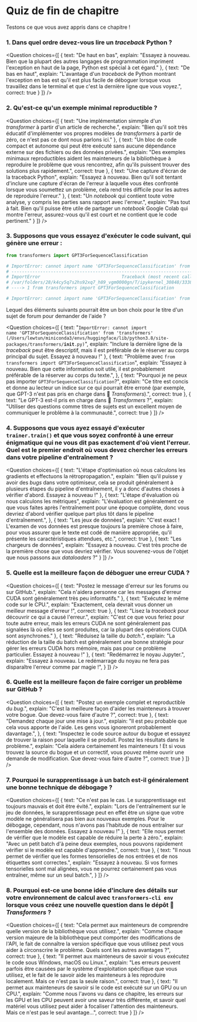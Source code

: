 <!-- DISABLE-FRONTMATTER-SECTIONS -->

# Quiz de fin de chapitre

<CourseFloatingBanner
    chapter={8}
    classNames="absolute z-10 right-0 top-0"
/>

Testons ce que vous avez appris dans ce chapitre !

### 1. Dans quel ordre devez-vous lire un <i>traceback</i> Python ?

<Question
	choices={[
		{
			text: "De haut en bas",
			explain: "Essayez à nouveau. Bien que la plupart des autres langages de programmation impriment l'exception en haut de la page, Python est spécial à cet égard."
		},
		{
			text: "De bas en haut",
			explain: "L'avantage d'un <i>traceback</i> de Python montrant l'exception en bas est qu'il est plus facile de déboguer lorsque vous travaillez dans le terminal et que c'est la dernière ligne que vous voyez.",
			correct: true
		}
	]}
/>

### 2. Qu'est-ce qu'un exemple minimal reproductible ?

<Question
	choices={[
		{
			text: "Une implémentation simmple d'un <i>transformer</i> à partir d'un article de recherche.",
			explain: "Bien qu'il soit très éducatif d'implémenter vos propres modèles de <i>transformers</i> à partir de zéro, ce n'est pas ce dont nous parlons ici."
		},
		{
			text: "Un bloc de code compact et autonome qui peut être exécuté sans aucune dépendance externe sur des fichiers ou des données privées.",
			explain: "Des exemples minimaux reproductibles aident les mainteneurs de la bibliothèque à reproduire le problème que vous rencontrez, afin qu'ils puissent trouver des solutions plus rapidement.",
			correct: true
		},
		{
			text: "Une capture d'écran de la traceback Python",
			explain: "Essayez à nouveau. Bien qu'il soit tentant d'inclure une capture d'écran de l'erreur à laquelle vous êtes confronté lorsque vous soumettez un problème, cela rend très difficile pour les autres de reproduire l'erreur."
		},
		{
			text: "Un <i>notebook</i> qui contient toute votre analyse, y compris les parties sans rapport avec l'erreur.",
			explain: "Pas tout à fait. Bien qu'il puisse être utile de partager un <i>notebook</i> Google Colab qui montre l'erreur, assurez-vous qu'il est court et ne contient que le code pertinent."
		}
	]}
/>

### 3. Supposons que vous essayez d'exécuter le code suivant, qui génère une erreur :

```py
from transformers import GPT3ForSequenceClassification

# ImportError: cannot import name 'GPT3ForSequenceClassification' from 'transformers' (/Users/lewtun/miniconda3/envs/huggingface/lib/python3.8/site-packages/transformers/__init__.py)
# ---------------------------------------------------------------------------
# ImportError                               Traceback (most recent call last)
# /var/folders/28/k4cy5q7s2hs92xq7_h89_vgm0000gn/T/ipykernel_30848/333858878.py in <module>
# ----> 1 from transformers import GPT3ForSequenceClassification

# ImportError: cannot import name 'GPT3ForSequenceClassification' from 'transformers' (/Users/lewtun/miniconda3/envs/huggingface/lib/python3.8/site-packages/transformers/__init__.py)
```

Lequel des éléments suivants pourrait être un bon choix pour le titre d'un sujet de forum pour demander de l'aide ?

<Question
	choices={[
		{
			text: "<code>ImportError: cannot import name 'GPT3ForSequenceClassification' from 'transformers' (/Users/lewtun/miniconda3/envs/huggingface/lib/python3.8/site-packages/transformers/__init__.py)</code>",
			explain: "Inclure la dernière ligne de la <i>traceback</i> peut être descriptif, mais il est préférable de le réserver au corps principal du sujet. Essayez à nouveau !"
		},
		{
			text: "Problème avec <code>from transformers import GPT3ForSequenceClassification</code>",
			explain: "Essayez à nouveau. Bien que cette information soit utile, il est probablement préférable de la réserver au corps du texte.",
		},
		{
			text: "Pourquoi je ne peux pas importer <code>GPT3ForSequenceClassification</code>?",
			explain: "Ce titre est concis et donne au lecteur un indice sur ce qui pourrait être erroné (par exemple, que GPT-3 n'est pas pris en charge dans 🤗 <i>Transformers</i>).",
			correct: true
		},
		{
			text: "Le GPT-3 est-il pris en charge dans 🤗 <i>Transformers</i> ?",
			explain: "Utiliser des questions comme titres de sujets est un excellent moyen de communiquer le problème à la communauté.",
			correct: true
		}
	]}
/>

### 4. Supposons que vous ayez essayé d'exécuter `trainer.train()` et que vous soyez confronté à une erreur énigmatique qui ne vous dit pas exactement d'où vient l'erreur. Quel est le premier endroit où vous devez chercher les erreurs dans votre pipeline d'entraînement ?

<Question
	choices={[
		{
			text: "L'étape d'optimisation où nous calculons les gradients et effectuons la rétropropagation.",
			explain: "Bien qu'il puisse y avoir des <i>bugs</i> dans votre optimiseur, cela se produit généralement à plusieurs étapes du pipeline d'entraînement, il y a donc d'autres choses à vérifier d'abord. Essayez à nouveau !"
		},
		{
			text: "L'étape d'évaluation où nous calculons les métriques",
			explain: "L'évaluation est généralement ce que vous faites après l'entraînement pour une époque complète, donc vous devriez d'abord vérifier quelque part plus tôt dans le pipeline d'entraînement.",
		},
		{
			text: "Les jeux de données",
			explain: "C'est exact ! L'examen de vos données est presque toujours la première chose à faire, pour vous assurer que le texte est codé de manière appropriée, qu'il présente les caractéristiques attendues, etc.",
			correct: true
		},
		{
			text: "Les chargeurs de données",
			explain: "Essayez à nouveau. C'est très proche de la première chose que vous devriez vérifier. Vous souvenez-vous de l'objet que nous passons aux <i>dataloaders</i> ?"
		}
	]}
/>

### 5. Quelle est la meilleure façon de déboguer une erreur CUDA ?

<Question
	choices={[
		{
			text: "Postez le message d'erreur sur les forums ou sur GitHub.",
			explain: "Cela n'aidera personne car les messages d'erreur CUDA sont généralement très peu informatifs."
		},
		{
			text: "Exécutez le même code sur le CPU.",
			explain: "Exactement, cela devrait vous donner un meilleur message d'erreur !",
			correct: true
		},
		{
			text: "Lisez la <i>traceback</i> pour découvrir ce qui a causé l'erreur.",
			explain: "C'est ce que vous feriez pour toute autre erreur, mais les erreurs CUDA ne sont généralement pas signalées là où elles se sont produites, car la plupart des opérations CUDA sont asynchrones."
		},
		{
			text: "Réduisez la taille du <i>batch</i>.",
			explain: "La réduction de la taille du batch est généralement une bonne stratégie pour gérer les erreurs CUDA hors mémoire, mais pas pour ce problème particulier. Essayez à nouveau !"
		},
		{
			text: "Redémarrez le noyau Jupyter.",
			explain: "Essayez à nouveau. Le redémarrage du noyau ne fera pas disparaître l'erreur comme par magie !",
		}
	]}
/>

### 6. Quelle est la meilleure façon de faire corriger un problème sur GitHub ?

<Question
	choices={[
		{
			text: "Postez un exemple complet et reproductible du <i>bug</i>.",
			explain: "C'est la meilleure façon d'aider les mainteneurs à trouver votre bogue. Que devez-vous faire d'autre ?",
			correct: true
		},
		{
			text: "Demandez chaque jour une mise à jour.",
			explain: "Il est peu probable que cela vous apporte de l'aide. Les gens vous ignoreront probablement davantage.",
		},
		{
			text: "Inspectez le code source autour du bogue et essayez de trouver la raison pour laquelle il se produit. Postez les résultats dans le problème.",
			explain: "Cela aidera certainement les mainteneurs ! Et si vous trouvez la source du bogue et un correctif, vous pouvez même ouvrir une demande de modification. Que devez-vous faire d'autre ?",
			correct: true
		}
	]}
/>

### 7. Pourquoi le surapprentissage à un batch est-il généralement une bonne technique de débogage ?

<Question
	choices={[
		{
			text: "Ce n'est pas le cas. Le surapprentissage est toujours mauvais et doit être évité.",
			explain: "Lors de l'entraînement sur le jeu de données, le surapprentissage peut en effet être un signe que votre modèle ne généralisera pas bien aux nouveaux exemples. Pour le débogage, cependant, nous n'avons pas l'habitude de nous entraîner sur l'ensemble des données. Essayez à nouveau !"
		},
		{
			text: "Elle nous permet de vérifier que le modèle est capable de réduire la perte à zéro.",
			explain: "Avec un petit batch d'à peine deux exemples, nous pouvons rapidement vérifier si le modèle est capable d'apprendre.",
			correct: true
		},
		{
			text: "Il nous permet de vérifier que les formes tensorielles de nos entrées et de nos étiquettes sont correctes.",
			explain: "Essayez à nouveau. Si vos formes tensorielles sont mal alignées, vous ne pourrez certainement pas vous entraîner, même sur un seul batch.",
		}
	]}
/>

### 8. Pourquoi est-ce une bonne idée d'inclure des détails sur votre environnement de calcul avec `transformers-cli env` lorsque vous créez une nouvelle question dans le dépôt 🤗 *Transformers* ?

<Question
	choices={[
		{
			text: "Cela permet aux mainteneurs de comprendre quelle version de la bibliothèque vous utilisez.",
			explain: "Comme chaque version majeure de la bibliothèque peut comporter des modifications de l'API, le fait de connaître la version spécifique que vous utilisez peut vous aider à circonscrire le problème. Quels sont les autres avantages ?",
			correct: true
		},
		{
			text: "Il permet aux mainteneurs de savoir si vous exécutez le code sous Windows, macOS ou Linux.",
			explain: "Les erreurs peuvent parfois être causées par le système d'exploitation spécifique que vous utilisez, et le fait de le savoir aide les mainteneurs à les reproduire localement. Mais ce n'est pas la seule raison.",
			correct: true
		},
		{
			text: "Il permet aux mainteneurs de savoir si le code est exécuté sur un GPU ou un CPU.",
			explain: "Comme nous l'avons vu dans ce chapitre, les erreurs sur les GPU et les CPU peuvent avoir une saveur très différente, et savoir quel matériel vous utilisez peut aider à focaliser l'attention des mainteneurs. Mais ce n'est pas le seul avantage...",
			correct: true
		}
	]}
/>
